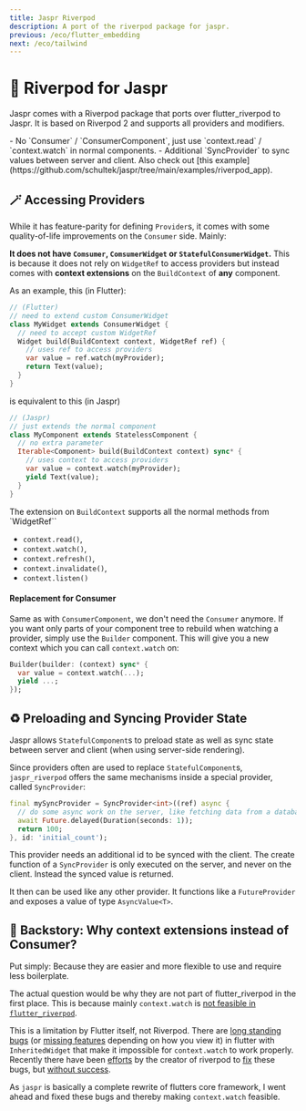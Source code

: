 ```yaml
---
title: Jaspr Riverpod
description: A port of the riverpod package for jaspr.
previous: /eco/flutter_embedding
next: /eco/tailwind
---
```


# 🌊 Riverpod for Jaspr

Jaspr comes with a Riverpod package that ports over flutter_riverpod to Jaspr. It is based
on Riverpod 2 and supports all providers and modifiers.

<Accordion title="TLDR: Differences to flutter_riverpod">
  - No `Consumer` / `ConsumerComponent`, just use `context.read` / `context.watch` in normal components.
  - Additional `SyncProvider` to sync values between server and client.

  <Info>
    Also check out [this example](https://github.com/schultek/jaspr/tree/main/examples/riverpod_app).
  </Info>
</Accordion>

## 🪄 Accessing Providers

While it has feature-parity for defining `Provider`s, it comes with some quality-of-life improvements
on the `Consumer` side. Mainly: 

**It does not have `Comsumer`, `ComsumerWidget` or `StatefulConsumerWidget`.** This is because it 
does not rely on `WidgetRef` to access providers but instead comes with **context extensions** on the
`BuildContext` of **any** component.

As an example, this (in Flutter):

```dart
// (Flutter)
// need to extend custom ConsumerWidget
class MyWidget extends ConsumerWidget {
  // need to accept custom WidgetRef
  Widget build(BuildContext context, WidgetRef ref) {
    // uses ref to access providers
    var value = ref.watch(myProvider);
    return Text(value);
  }
}
```

is equivalent to this (in Jaspr)

```dart 
// (Jaspr)
// just extends the normal component
class MyComponent extends StatelessComponent {
  // no extra parameter
  Iterable<Component> build(BuildContext context) sync* {
    // uses context to access providers
    var value = context.watch(myProvider);
    yield Text(value);
  }
}
```

The extension on `BuildContext` supports all the normal methods from `WidgetRef``

- `context.read()`,
- `context.watch()`,
- `context.refresh()`,
- `context.invalidate()`,
- `context.listen()`

#### Replacement for Consumer

Same as with `ConsumerComponent`, we don't need the `Consumer` anymore. If you want only parts of your
component tree to rebuild when watching a provider, simply use the `Builder` component. This will
give you a new context which you can call `context.watch` on:

```dart
Builder(builder: (context) sync* {
  var value = context.watch(...);
  yield ...;
});
```

## ♻️ Preloading and Syncing Provider State

Jaspr allows `StatefulComponent`s to preload state as well as sync state between server and client
(when using server-side rendering).

Since providers often are used to replace `StatefulComponent`s, `jaspr_riverpod` offers the same
mechanisms inside a special provider, called `SyncProvider`:

```dart
final mySyncProvider = SyncProvider<int>((ref) async {
  // do some async work on the server, like fetching data from a database
  await Future.delayed(Duration(seconds: 1));
  return 100;
}, id: 'initial_count');
```

This provider needs an additional id to be synced with the client.
The create function of a `SyncProvider` is only executed on the server, and
never on the client. Instead the synced value is returned.

It then can be used like any other provider. It functions like a `FutureProvider` and exposes a 
value of type `AsyncValue<T>`.

## 📜 Backstory: Why context extensions instead of Consumer?

Put simply: Because they are easier and more flexible to use and require less boilerplate.

The actual question would be why they are not part of flutter_riverpod in the first place.
This is because mainly `context.watch` is [not feasible in `flutter_riverpod`](https://github.com/rrousselGit/riverpod/issues/134).

This is a limitation by Flutter itself, not Riverpod. There are [long standing bugs](https://github.com/flutter/flutter/issues/62861) 
(or [missing features](https://github.com/flutter/flutter/issues/12992) depending on how you view it) 
in flutter with `InheritedWidget` that make it impossible for `context.watch` to work properly. 
Recently there have been [efforts](https://github.com/flutter/flutter/issues/106549) by the creator 
of riverpod to [fix](https://github.com/flutter/flutter/issues/106546) these bugs, 
but [without success](https://github.com/flutter/flutter/pull/107112).

As `jaspr` is basically a complete rewrite of flutters core framework, I went ahead and fixed
these bugs and thereby making `context.watch` feasible.

